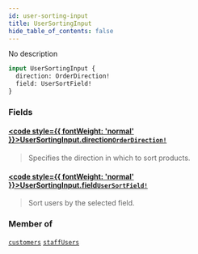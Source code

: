 ```yaml
---
id: user-sorting-input
title: UserSortingInput
hide_table_of_contents: false
---
```








No description

```graphql
input UserSortingInput {
  direction: OrderDirection!
  field: UserSortField!
}
```


### Fields

#### [<code style={{ fontWeight: 'normal' }}>UserSortingInput.<b>direction</b></code>](#)<Bullet />[`OrderDirection!`](../../../developer/api-reference/enums/order-direction) <Badge class="secondary" text="non-null"/> <Badge class="secondary" text="enum"/>
> Specifies the direction in which to sort products.
> 

#### [<code style={{ fontWeight: 'normal' }}>UserSortingInput.<b>field</b></code>](#)<Bullet />[`UserSortField!`](../../../developer/api-reference/enums/user-sort-field) <Badge class="secondary" text="non-null"/> <Badge class="secondary" text="enum"/>
> Sort users by the selected field.
> 



### Member of

[`customers`](../../../developer/api-reference/queries/customers)  <Badge class="secondary" text="query"/><Bullet />[`staffUsers`](../../../developer/api-reference/queries/staff-users)  <Badge class="secondary" text="query"/>



